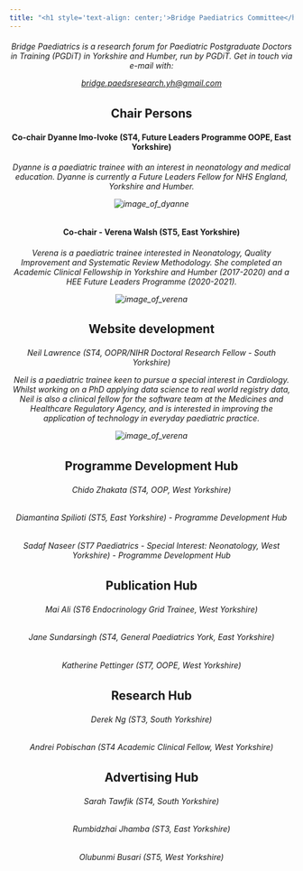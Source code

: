 ---
title: "<h1 style='text-align: center;'>Bridge Paediatrics Committee</h1>" # this will be the name in the menu if you don't have href specified. If href is specified that takes preference
---

</h2>

<h6 style="text-align: center;">

Bridge Paediatrics is a research forum for Paediatric Postgraduate Doctors in Training (PGDiT) in Yorkshire and Humber, run by PGDiT. Get in touch via e-mail with:

[bridge.paedsresearch.yh\@gmail.com](https://bridge.paedsresearch.yh@gmail.com)

</h6>

<h2 style="text-align: center;">

Chair Persons

</h2>

<h4 style="text-align: center;">

Co-chair Dyanne Imo-Ivoke (ST4, Future Leaders Programme OOPE, East Yorkshire)

</h4>

<h6 style="text-align: center;">

Dyanne is a paediatric trainee with an interest in neonatology and medical education. Dyanne is currently a Future Leaders Fellow for NHS England, Yorkshire and Humber.

::: image-container
<img src="images/dyanne_circle.jpg" alt="image_of_dyanne"/>
:::

</h6>

<h4 style="text-align: center;">

Co-chair - Verena Walsh (ST5, East Yorkshire)

</h4>

<h6 style="text-align: center;">

Verena is a paediatric trainee interested in Neonatology, Quality Improvement and Systematic Review Methodology. She completed an Academic Clinical Fellowship in Yorkshire and Humber (2017-2020) and a HEE Future Leaders Programme (2020-2021).

::: image-container
<img src="images/verena_circle.jpg" alt="image_of_verena"/>
:::

</h6>

<h2 style="text-align: center;">

Website development

</h2>

<h6 style="text-align: center;">

Neil Lawrence (ST4, OOPR/NIHR Doctoral Research Fellow - South Yorkshire)

Neil is a paediatric trainee keen to pursue a special interest in Cardiology. Whilst working on a PhD applying data science to real world registry data, Neil is also a clinical fellow for the software team at the Medicines and Healthcare Regulatory Agency, and is interested in improving the application of technology in everyday paediatric practice.

::: image-container
<img src="images/neil_circle.jpg" alt="image_of_verena"/>
:::

</h6>

<h2 style="text-align: center;">

Programme Development Hub

</h2>

<h6 style="text-align: center;">

Chido Zhakata (ST4, OOP, West Yorkshire)

</h6>

<h6 style="text-align: center;">

Diamantina Spilioti (ST5, East Yorkshire) - Programme Development Hub

</h6>

<h6 style="text-align: center;">

Sadaf Naseer (ST7 Paediatrics - Special Interest: Neonatology, West Yorkshire) - Programme Development Hub

</h6>

<h2 style="text-align: center;">

Publication Hub

</h2>

<h6 style="text-align: center;">

Mai Ali (ST6 Endocrinology Grid Trainee, West Yorkshire)

</h6>

<h6 style="text-align: center;">

Jane Sundarsingh (ST4, General Paediatrics York, East Yorkshire)

</h6>

<h6 style="text-align: center;">

Katherine Pettinger (ST7, OOPE, West Yorkshire)

</h6>

<h2 style="text-align: center;">

Research Hub

</h2>

<h6 style="text-align: center;">

Derek Ng (ST3, South Yorkshire)

</h6>

<h6 style="text-align: center;">

Andrei Pobischan (ST4 Academic Clinical Fellow, West Yorkshire)

</h6>

<h2 style="text-align: center;">

Advertising Hub

</h2>

<h6 style="text-align: center;">

Sarah Tawfik (ST4, South Yorkshire)

</h6>

<h6 style="text-align: center;">

Rumbidzhai Jhamba (ST3, East Yorkshire)

</h6>

<h6 style="text-align: center;">

Olubunmi Busari (ST5, West Yorkshire)

</h6>

